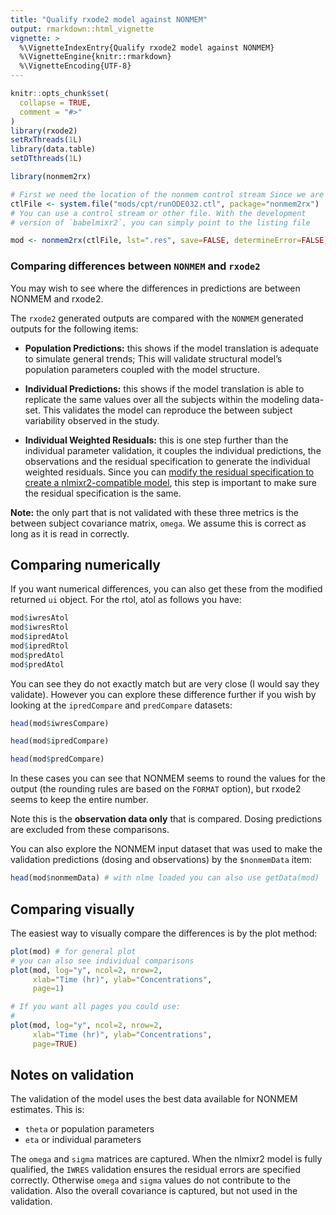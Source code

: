 ```yaml
---
title: "Qualify rxode2 model against NONMEM"
output: rmarkdown::html_vignette
vignette: >
  %\VignetteIndexEntry{Qualify rxode2 model against NONMEM}
  %\VignetteEngine{knitr::rmarkdown}
  %\VignetteEncoding{UTF-8}
---
```


```r
knitr::opts_chunk$set(
  collapse = TRUE,
  comment = "#>"
)
library(rxode2)
setRxThreads(1L)
library(data.table)
setDTthreads(1L)
```


```r
library(nonmem2rx)

# First we need the location of the nonmem control stream Since we are running an example, we will use one of the built-in examples in `nonmem2rx`
ctlFile <- system.file("mods/cpt/runODE032.ctl", package="nonmem2rx")
# You can use a control stream or other file. With the development
# version of `babelmixr2`, you can simply point to the listing file

mod <- nonmem2rx(ctlFile, lst=".res", save=FALSE, determineError=FALSE)
```

### Comparing differences between `NONMEM` and `rxode2`

You may wish to see where the differences in predictions are between
NONMEM and rxode2.

The `rxode2` generated outputs are compared with the `NONMEM`
generated outputs for the following items:

- **Population Predictions:** this shows if the model translation is
  adequate to simulate general trends; This will validate structural
  model's population parameters coupled with the model structure.

- **Individual Predictions:** this shows if the model translation is
  able to replicate the same values over all the subjects within the
  modeling data-set.  This validates the model can reproduce the
  between subject variability observed in the study.

- **Individual Weighted Residuals:** this is one step further than the
  individual parameter validation, it couples the individual
  predictions, the observations and the residual specification to
  generate the individual weighted residuals. Since you can [modify
  the residual specification to create a nlmixr2-compatible
  model](https://nlmixr2.github.io/nonmem2rx/articles/convert-nlmixr2.html), this step is important to make sure
  the residual specification is the same.


**Note:** the only part that is not validated with these three metrics
is the between subject covariance matrix, `omega`. We assume this is
correct as long as it is read in correctly.

## Comparing numerically

If you want numerical differences, you can also get these from the
modified returned `ui` object.  For the rtol, atol as follows you have:

```r
mod$iwresAtol
mod$iwresRtol
mod$ipredAtol
mod$ipredRtol
mod$predAtol
mod$predAtol
```

You can see they do not exactly match but are very close (I would say
they validate). However you can explore these difference further if you wish
by looking at the `ipredCompare` and `predCompare` datasets:

```r
head(mod$iwresCompare)

head(mod$ipredCompare)

head(mod$predCompare)
```

In these cases you can see that NONMEM seems to round the values for
the output (the rounding rules are based on the `FORMAT` option), but
rxode2 seems to keep the entire number.

Note this is the **observation data only** that is compared.  Dosing
predictions are excluded from these comparisons.

You can also explore the NONMEM input dataset that was used to make
the validation predictions (dosing and observations) by the
`$nonmemData` item:

```r
head(mod$nonmemData) # with nlme loaded you can also use getData(mod)
```

## Comparing visually

The easiest way to visually compare the differences is by the plot method:

```r
plot(mod) # for general plot
# you can also see individual comparisons
plot(mod, log="y", ncol=2, nrow=2,
     xlab="Time (hr)", ylab="Concentrations",
     page=1)

# If you want all pages you could use:
#
plot(mod, log="y", ncol=2, nrow=2,
     xlab="Time (hr)", ylab="Concentrations",
     page=TRUE)
```


## Notes on validation

The validation of the model uses the best data available for NONMEM
estimates.  This is:

- `theta` or population parameters
- `eta` or individual parameters

The `omega` and `sigma` matrices are captured. When the nlmixr2 model
is fully qualified, the `IWRES` validation ensures the residual errors
are specified correctly. Otherwise `omega` and `sigma` values do not contribute to
the validation.  Also the overall covariance is captured, but not used
in the validation.
